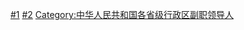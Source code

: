 [[Category:地方各级人大常委会副主任|#1]]
[[Category:省人大常委会组成人员|#2]]
[[Category:中华人民共和国各省级行政区副职领导人|Category:中华人民共和国各省级行政区副职领导人]]
